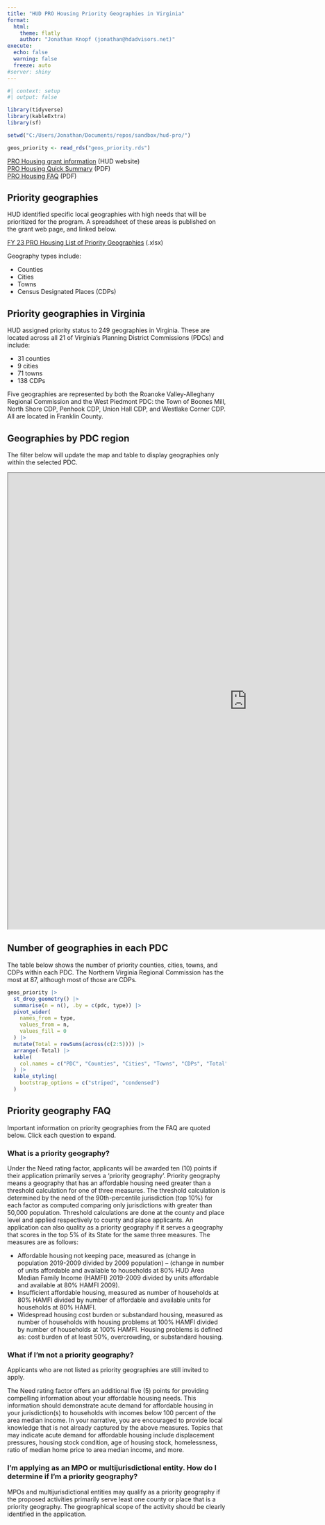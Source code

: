 ```yaml
---
title: "HUD PRO Housing Priority Geographies in Virginia"
format:
  html:
    theme: flatly
    author: "Jonathan Knopf (jonathan@hdadvisors.net)"
execute: 
  echo: false
  warning: false
  freeze: auto
#server: shiny
---
```


```r
#| context: setup
#| output: false

library(tidyverse)
library(kableExtra)
library(sf)

setwd("C:/Users/Jonathan/Documents/repos/sandbox/hud-pro/")

geos_priority <- read_rds("geos_priority.rds")

```

[PRO Housing grant information](https://www.hud.gov/program_offices/comm_planning/pro_housing) (HUD website)  
[PRO Housing Quick Summary](https://www.hud.gov/sites/dfiles/CPD/documents/PRO-Housing-Quick-Summary-7.26.23.pdf) (PDF)  
[PRO Housing FAQ](https://www.hud.gov/sites/dfiles/CPD/documents/PRO-Housing-FAQs-07262023.pdf) (PDF)

## Priority geographies

HUD identified specific local geographies with high needs that will be prioritized for the program. A spreadsheet of these areas is published on the grant web page, and linked below.

[FY 23 PRO Housing List of Priority Geographies](https://www.hud.gov/sites/dfiles/CPD/documents/Acute-Demand-for-Housing-priority-geographies.xlsx) (.xlsx)

Geography types include:

* Counties
* Cities
* Towns
* Census Designated Places (CDPs)

## Priority geographies in Virginia

HUD assigned priority status to 249 geographies in Virginia. These are located across all 21 of Virginia's Planning District Commissions (PDCs) and include:

* 31 counties
* 9 cities
* 71 towns
* 138 CDPs

::: {.callout-warning title="Geographies in two PDCs"}

Five geographies are represented by both the Roanoke Valley-Alleghany Regional Commission and the West Piedmont PDC: the Town of Boones Mill, North Shore CDP, Penhook CDP, Union Hall CDP, and Westlake Corner CDP. All are located in Franklin County.  

:::

## Geographies by PDC region

The filter below will update the map and table to display geographies only within the selected PDC.

```{=html}
 <iframe src="https://jtknopf.shinyapps.io/va-hud-pro-geos/" width="1100px" height="1050px"></iframe>
```

## Number of geographies in each PDC

The table below shows the number of priority counties, cities, towns, and CDPs within each PDC. The Northern Virginia Regional Commission has the most at 87, although most of those are CDPs.

```r

geos_priority |> 
  st_drop_geometry() |> 
  summarise(n = n(), .by = c(pdc, type)) |> 
  pivot_wider(
    names_from = type,
    values_from = n,
    values_fill = 0
  ) |> 
  mutate(Total = rowSums(across(c(2:5)))) |> 
  arrange(-Total) |> 
  kable(
    col.names = c("PDC", "Counties", "Cities", "Towns", "CDPs", "Total")
  ) |> 
  kable_styling(
    bootstrap_options = c("striped", "condensed")
  )

```

## Priority geography FAQ

Important information on priority geographies from the FAQ are quoted below. Click each question to expand.

::: {.callout-note}

### What is a priority geography?

Under the Need rating factor, applicants will be awarded ten (10) points if their application primarily serves a ‘priority geography’. Priority geography means a geography that has an affordable housing need greater than a threshold calculation for one of three measures. The threshold calculation is determined by the need of the 90th-percentile jurisdiction (top 10%) for each factor as computed comparing only jurisdictions with greater than 50,000 population. Threshold calculations are done at the county and place level and applied respectively to county and place applicants. An application can also quality as a priority geography if it serves a geography that scores in the top 5% of its State for the same three measures. The measures are as follows:

* Affordable housing not keeping pace, measured as (change in population 2019-2009 divided by 2009 population) – (change in number of units affordable and available to households at 80% HUD Area Median Family Income (HAMFI) 2019-2009 divided by units affordable and available at 80% HAMFI 2009).
* Insufficient affordable housing, measured as number of households at 80% HAMFI divided by number of affordable and available units for households at 80% HAMFI.
* Widespread housing cost burden or substandard housing, measured as number of households with housing problems at 100% HAMFI divided by number of households at 100% HAMFI. Housing problems is defined as: cost burden of at least 50%, overcrowding, or substandard housing.

:::

::: {.callout-note}

### What if I’m not a priority geography?

Applicants who are not listed as priority geographies are still invited to apply.

The Need rating factor offers an additional five (5) points for providing compelling information about your affordable housing needs. This information should demonstrate acute demand for affordable housing in your jurisdiction(s) to households with incomes below 100 percent of the area median income. In your narrative, you are encouraged to provide local knowledge that is not already captured by the above measures. Topics that may indicate acute demand for affordable housing include displacement pressures, housing stock condition, age of housing stock, homelessness, ratio of median home price to area median income, and more.

:::

::: {.callout-note}

### I’m applying as an MPO or multijurisdictional entity. How do I determine if I’m a priority geography?

MPOs and multijurisdictional entities may qualify as a priority geography if the proposed activities primarily serve least one county or place that is a priority geography. The geographical scope of the activity should be clearly identified in the application.

:::

